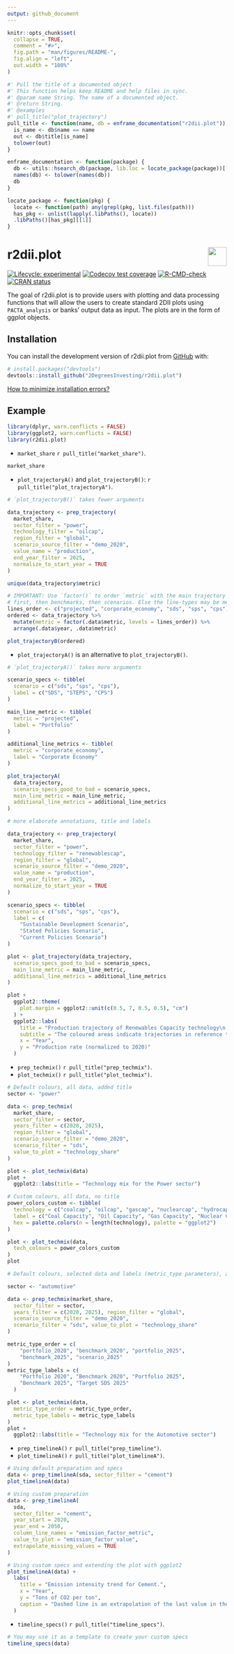 ```yaml
---
output: github_document
---
```


<!-- README.md is generated from README.Rmd. Please edit that file -->

```r
knitr::opts_chunk$set(
  collapse = TRUE,
  comment = "#>",
  fig.path = "man/figures/README-",
  fig.align = "left",
  out.width = "100%"
)

#' Pull the title of a documented object
#' This function helps keep README and help files in sync.
#' @param name String. The name of a documented object.
#' @return String.
#' @examples
#' pull_title("plot_trajectory")
pull_title <- function(name, db = enframe_documentation("r2dii.plot")) {
  is_name <- db$name == name
  out <- db$title[is_name]
  tolower(out)
}

enframe_documentation <- function(package) {
  db <- utils::hsearch_db(package, lib.loc = locate_package(package))[["Base"]]
  names(db) <- tolower(names(db))
  db
}

locate_package <- function(pkg) {
  locate <- function(path) any(grepl(pkg, list.files(path)))
  has_pkg <- unlist(lapply(.libPaths(), locate))
  .libPaths()[has_pkg][[1]]
}
```

# r2dii.plot <a href='https://github.com/2DegreesInvesting/r2dii.plot'><img src='https://imgur.com/A5ASZPE.png' align='right' height='43' /></a>

<!-- badges: start -->
[![Lifecycle:
experimental](https://img.shields.io/badge/lifecycle-experimental-orange.svg)](https://lifecycle.r-lib.org/articles/stages.html)
[![Codecov test coverage](https://codecov.io/gh/2DegreesInvesting/r2dii.plot/branch/master/graph/badge.svg)](https://codecov.io/gh/2DegreesInvesting/r2dii.plot?branch=master)
[![R-CMD-check](https://github.com/2DegreesInvesting/r2dii.plot/workflows/R-CMD-check/badge.svg)](https://github.com/2DegreesInvesting/r2dii.plot/actions)
[![CRAN status](https://www.r-pkg.org/badges/version/r2dii.plot)](https://CRAN.R-project.org/package=r2dii.plot)
<!-- badges: end -->

The goal of r2dii.plot is to provide users with plotting and data
processing functions that will allow the users to create standard 2DII plots
using `PACTA_analysis` or banks' output data as input. The plots are in the form
of ggplot objects.

## Installation

You can install the development version of r2dii.plot from
[GitHub](https://github.com/2DegreesInvesting/r2dii.plot) with:

```r
# install.packages("devtools")
devtools::install_github("2DegreesInvesting/r2dii.plot")
```

[How to minimize installation errors?](https://gist.github.com/maurolepore/a0187be9d40aee95a43f20a85f4caed6#installation)

## Example

```r
library(dplyr, warn.conflicts = FALSE)
library(ggplot2, warn.conflicts = FALSE)
library(r2dii.plot)
```

* `market_share` `r pull_title("market_share")`.

```r
market_share
```

* `plot_trajectoryA()` and `plot_trajectoryB()`: `r
pull_title("plot_trajectoryA")`.

```r
# `plot_trajectoryB()` takes fewer arguments

data_trajectory <- prep_trajectory(
  market_share,
  sector_filter = "power",
  technology_filter = "oilcap",
  region_filter = "global",
  scenario_source_filter = "demo_2020",
  value_name = "production",
  end_year_filter = 2025,
  normalize_to_start_year = TRUE
)

unique(data_trajectory$metric)

# IMPORTANT: Use `factor()` to order `metric` with the main trajectory line
# first, then benchmarks, then scenarios. Else the line-types may be messed up
lines_order <- c("projected", "corporate_economy", "sds", "sps", "cps")
ordered <- data_trajectory %>%
  mutate(metric = factor(.data$metric, levels = lines_order)) %>%
  arrange(.data$year, .data$metric)

plot_trajectoryB(ordered)
```

* `plot_trajectoryA()` is an alternative to `plot_trajectoryB()`.

```r
# `plot_trajectoryA()` takes more arguments

scenario_specs <- tibble(
  scenario = c("sds", "sps", "cps"),
  label = c("SDS", "STEPS", "CPS")
)

main_line_metric <- tibble(
  metric = "projected",
  label = "Portfolio"
)

additional_line_metrics <- tibble(
  metric = "corporate_economy",
  label = "Corporate Economy"
)

plot_trajectoryA(
  data_trajectory,
  scenario_specs_good_to_bad = scenario_specs,
  main_line_metric = main_line_metric,
  additional_line_metrics = additional_line_metrics
)

# more elaborate annotations, title and labels

data_trajectory <- prep_trajectory(
  market_share, 
  sector_filter = "power",
  technology_filter = "renewablescap",
  region_filter = "global", 
  scenario_source_filter = "demo_2020",
  value_name = "production", 
  end_year_filter = 2025,
  normalize_to_start_year = TRUE
)

scenario_specs <- tibble(
  scenario = c("sds", "sps", "cps"),
  label = c(
    "Sustainable Development Scenario", 
    "Stated Policies Scenario", 
    "Current Policies Scenario")
)

plot <- plot_trajectory(data_trajectory,
  scenario_specs_good_to_bad = scenario_specs,
  main_line_metric = main_line_metric,
  additional_line_metrics = additional_line_metrics
)

plot +
  ggplot2::theme(
    plot.margin = ggplot2::unit(c(0.5, 7, 0.5, 0.5), "cm")
  ) +
  ggplot2::labs(
    title = "Production trajectory of Renewables Capacity technology\n in the Power sector",
    subtitle = "The coloured areas indicate trajectories in reference to a scenario.\n The red area indicates trajectories below any sustainble scenario.",
    x = "Year",
    y = "Production rate (normalized to 2020)"
  )
```

* `prep_techmix()` `r pull_title("prep_techmix")`.
* `plot_techmix()` `r pull_title("plot_techmix")`.

```r
# Default colours, all data, added title
sector <- "power"

data <- prep_techmix(
  market_share,
  sector_filter = sector,
  years_filter = c(2020, 2025),
  region_filter = "global",
  scenario_source_filter = "demo_2020",
  scenario_filter = "sds",
  value_to_plot = "technology_share"
)

plot <- plot_techmix(data)
plot +
  ggplot2::labs(title = "Technology mix for the Power sector")

# Custom colours, all data, no title
power_colors_custom <- tibble(
  technology = c("coalcap", "oilcap", "gascap", "nuclearcap", "hydrocap", "renewablescap"),
  label = c("Coal Capacity", "Oil Capacity", "Gas Capacity", "Nuclear Capacity", "Hydro Capacity", "Renewables Capacity"),
  hex = palette.colors(n = length(technology), palette = "ggplot2")
)

plot <- plot_techmix(data,
  tech_colours = power_colors_custom
)
plot

# Default colours, selected data and labels (metric_type parameters), added title

sector <- "automotive"

data <- prep_techmix(market_share,
  sector_filter = sector,
  years_filter = c(2020, 2025), region_filter = "global",
  scenario_source_filter = "demo_2020",
  scenario_filter = "sds", value_to_plot = "technology_share"
)

metric_type_order = c(
    "portfolio_2020", "benchmark_2020", "portfolio_2025",
    "benchmark_2025", "scenario_2025"
)
metric_type_labels = c(
    "Portfolio 2020", "Benchmark 2020", "Portfolio 2025",
    "Benchmark 2025", "Target SDS 2025"
  )

plot <- plot_techmix(data,
  metric_type_order = metric_type_order,
  metric_type_labels = metric_type_labels
)
plot +
  ggplot2::labs(title = "Technology mix for the Automotive sector")
```

* `prep_timelineA()` `r pull_title("prep_timeline")`.
* `plot_timelineA()` `r pull_title("plot_timelineA")`.

```r
# Using default preparation and specs
data <- prep_timelineA(sda, sector_filter = "cement")
plot_timelineA(data)

# Using custom preparation
data <- prep_timelineA(
  sda,
  sector_filter = "cement",
  year_start = 2020,
  year_end = 2050,
  column_line_names = "emission_factor_metric",
  value_to_plot = "emission_factor_value",
  extrapolate_missing_values = TRUE
)

# Using custom specs and extending the plot with ggplot2
plot_timelineA(data) +
  labs(
    title = "Emission intensity trend for Cement.",
    x = "Year",
    y = "Tons of CO2 per ton",
    caption = "Dashed line is an extrapolation of the last value in the dataset."
  )
```

* `timeline_specs()` `r pull_title("timeline_specs")`.

```r
# You may use it as a template to create your custom specs
timeline_specs(data)
```
